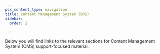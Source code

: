 ```yaml
---
pcx_content_type: navigation
title: Content Management System (CMS)
sidebar:
  order: 2

---
```



Below you will find links to the relevant sections for Content Management System (CMS) support-focused material.

<DirectoryListing />
